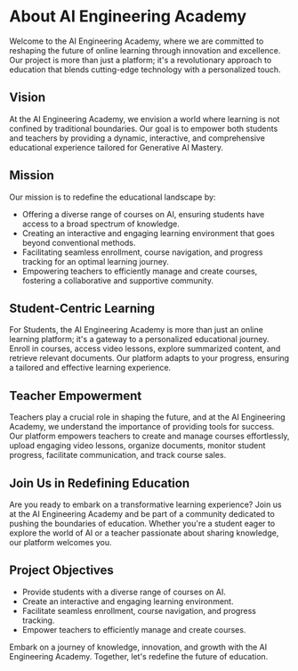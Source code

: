 # About AI Engineering Academy

Welcome to the AI Engineering Academy, where we are committed to reshaping the future of online learning through innovation and excellence. Our project is more than just a platform; it's a revolutionary approach to education that blends cutting-edge technology with a personalized touch.

## Vision

At the AI Engineering Academy, we envision a world where learning is not confined by traditional boundaries. Our goal is to empower both students and teachers by providing a dynamic, interactive, and comprehensive educational experience tailored for Generative AI Mastery.

## Mission

Our mission is to redefine the educational landscape by:

- Offering a diverse range of courses on AI, ensuring students have access to a broad spectrum of knowledge.
- Creating an interactive and engaging learning environment that goes beyond conventional methods.
- Facilitating seamless enrollment, course navigation, and progress tracking for an optimal learning journey.
- Empowering teachers to efficiently manage and create courses, fostering a collaborative and supportive community.

## Student-Centric Learning

For Students, the AI Engineering Academy is more than just an online learning platform; it's a gateway to a personalized educational journey. Enroll in courses, access video lessons, explore summarized content, and retrieve relevant documents. Our platform adapts to your progress, ensuring a tailored and effective learning experience.

## Teacher Empowerment

Teachers play a crucial role in shaping the future, and at the AI Engineering Academy, we understand the importance of providing tools for success. Our platform empowers teachers to create and manage courses effortlessly, upload engaging video lessons, organize documents, monitor student progress, facilitate communication, and track course sales.

## Join Us in Redefining Education

Are you ready to embark on a transformative learning experience? Join us at the AI Engineering Academy and be part of a community dedicated to pushing the boundaries of education. Whether you're a student eager to explore the world of AI or a teacher passionate about sharing knowledge, our platform welcomes you.


## Project Objectives

- Provide students with a diverse range of courses on AI.
- Create an interactive and engaging learning environment.
- Facilitate seamless enrollment, course navigation, and progress tracking.
- Empower teachers to efficiently manage and create courses.

Embark on a journey of knowledge, innovation, and growth with the AI Engineering Academy. Together, let's redefine the future of education.